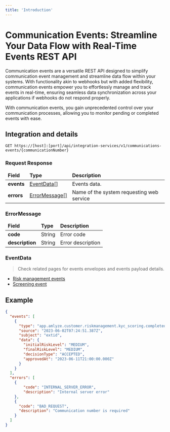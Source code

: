 ```yaml
---
title: 'Introduction'
---
```


# Communication Events: Streamline Your Data Flow with Real-Time Events REST API

<p>
Communication events are a versatile REST API designed to simplify communication event management and streamline data flow within your systems. 
With functionality akin to webhooks but with added flexibility, communication events empower you to effortlessly manage and track 
events in real-time, ensuring seamless data synchronization across your applications if webhooks do not respond properly.
</p>

<p>
With communication events, you gain unprecedented control over your communication processes, allowing you to monitor pending or completed events with ease. 
</p>

## Integration and details

`GET https://[host]:[port]/api/integration-services/v1/communications-events/{communicationNumber}`

### Request Response

<table>
	<thead>
		<tr>
			<td><b>Field</b></td>
			<td><b>Type</b></td>
			<td><b>Description</b></td>
		</tr>
	</thead>
	<tbody>
		<tr>
			<td><b>events</b></td>
			<td><a href="#EventData">EventData[]</a></td>
			<td>Events data.</td>
		</tr>
		<tr>
			<td><b>errors</b></td>
			<td><a href="#ErrorMessage">ErrorMessage[]</a></td>
			<td>Name of the system requesting web service</td>
		</tr>
</tbody>
</table>

### ErrorMessage

<table>
	<thead>
		<tr>
			<td><b>Field</b></td>
			<td><b>Type</b></td>
			<td><b>Description</b></td>
		</tr>
	</thead>
	<tbody>
		<tr>
			<td><b>code</b></td>
			<td>String</td>
			<td>Error code</td>
		</tr>
		<tr>
			<td><b>description</b></td>
			<td>String</td>
			<td>Error description</td>
		</tr>
</tbody>
</table>

### EventData

> Check related pages for events envelopes and events payload details.

* [Risk management events](riskManagementEvents.mdx)
* [Screening event](screeningEvents.mdx)

## Example

```json
{
  "events": [
    {
      "type": "app.amlyze.customer.riskmanagement.kyc_scoring.completed",
      "source": "2023-06-02T07:24:51.387Z",
      "subject": "extid",
      "data": {
        "initialRiskLevel": "MEDIUM",
        "finalRiskLevel": "MEDIUM",
        "decisionType": "ACCEPTED",
        "approvedAt": "2023-06-11T21:00:00.000Z"
      }
    }
  ],
  "errors": [
    {
        "code": "INTERNAL_SERVER_ERROR",
        "description": "Internal server error"
    },
    {
      "code": "BAD_REQUEST",
      "description": "Communication number is required"
    }
  ]
}
